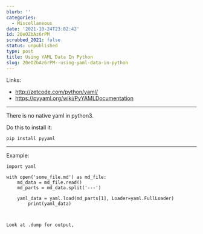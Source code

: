```yaml
---
blurb: ''
categories:
  - Miscellaneous
date: '2021-10-24T23:02:42'
id: 20eOZbAz6rPM
scrubbed_2021: false
status: unpublished
type: post
title: Using YAML Data In Python
slug: 20eOZbAz6rPM--using-yaml-data-in-python
---
```


Links:

- http://zetcode.com/python/yaml/            
- https://pyyaml.org/wiki/PyYAMLDocumentation

---

There is no native yaml in python3. 

Do this to install it:

    pip install pyyaml
    
---

Example:


```python3
import yaml

with open('some_file.md') as md_file:
    md_data = md_file.read()
    md_parts = md_data.split('---')

    yaml_data = yaml.load(md_parts[1], Loader=yaml.FullLoader)
        print(yaml_data)
        


Look at .dump for output,
